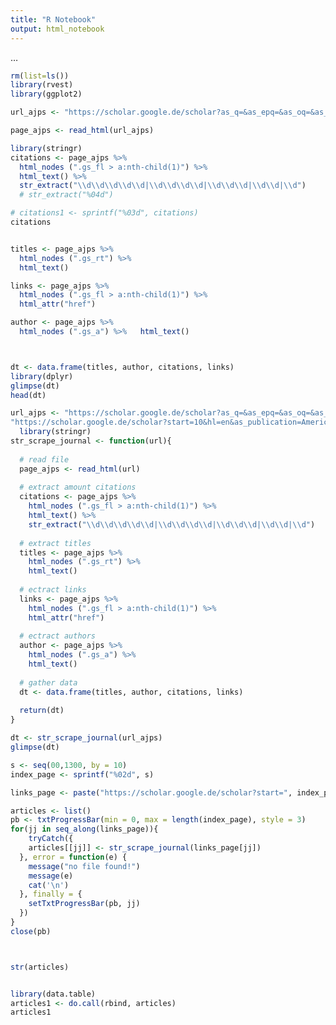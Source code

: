```yaml
---
title: "R Notebook"
output: html_notebook
---
```


...

```r
rm(list=ls())
library(rvest)
library(ggplot2)

url_ajps <- "https://scholar.google.de/scholar?as_q=&as_epq=&as_oq=&as_eq=&as_occt=any&as_sauthors=&as_publication=American+Journal+of+Political+Science&as_ylo=2000&as_yhi=2017&btnG=&hl=en&as_sdt=0%2C5"

page_ajps <- read_html(url_ajps)

library(stringr)
citations <- page_ajps %>% 
  html_nodes (".gs_fl > a:nth-child(1)") %>% 
  html_text() %>%
  str_extract("\\d\\d\\d\\d\\d|\\d\\d\\d\\d|\\d\\d\\d|\\d\\d|\\d") 
  # str_extract("%04d")

# citations1 <- sprintf("%03d", citations)
citations


titles <- page_ajps %>% 
  html_nodes (".gs_rt") %>% 
  html_text()

links <- page_ajps %>% 
  html_nodes (".gs_fl > a:nth-child(1)") %>%
  html_attr("href")

author <- page_ajps %>% 
  html_nodes (".gs_a") %>%   html_text()



dt <- data.frame(titles, author, citations, links)
library(dplyr)
glimpse(dt)
head(dt)
```


```r

url_ajps <- "https://scholar.google.de/scholar?as_q=&as_epq=&as_oq=&as_eq=&as_occt=any&as_sauthors=&as_publication=American+Journal+of+Political+Science&as_ylo=2000&as_yhi=2017&btnG=&hl=en&as_sdt=0%2C5"
"https://scholar.google.de/scholar?start=10&hl=en&as_publication=American+Journal+of+Political+Science&as_sdt=0,5&as_ylo=2000&as_yhi=2017"
  library(stringr)
str_scrape_journal <- function(url){
  
  # read file
  page_ajps <- read_html(url)
  
  # extract amount citations
  citations <- page_ajps %>% 
    html_nodes (".gs_fl > a:nth-child(1)") %>% 
    html_text() %>%
    str_extract("\\d\\d\\d\\d\\d|\\d\\d\\d\\d|\\d\\d\\d|\\d\\d|\\d")   # citations1 <- sprintf("%03d", citations)
  
  # extract titles
  titles <- page_ajps %>% 
    html_nodes (".gs_rt") %>% 
    html_text()
  
  # ectract links
  links <- page_ajps %>% 
    html_nodes (".gs_fl > a:nth-child(1)") %>%
    html_attr("href")
  
  # ectract authors
  author <- page_ajps %>% 
    html_nodes (".gs_a") %>%   
    html_text()
  
  # gather data
  dt <- data.frame(titles, author, citations, links)
  
  return(dt)
}

dt <- str_scrape_journal(url_ajps)
glimpse(dt)
```



```r
s <- seq(00,1300, by = 10)
index_page <- sprintf("%02d", s)

links_page <- paste("https://scholar.google.de/scholar?start=", index_page, "&hl=en&as_publication=American+Journal+of+Political+Science&as_sdt=0,5&as_ylo=2000&as_yhi=2017", sep = "")

articles <- list()
pb <- txtProgressBar(min = 0, max = length(index_page), style = 3)
for(jj in seq_along(links_page)){
    tryCatch({ 
    articles[[jj]] <- str_scrape_journal(links_page[jj])
  }, error = function(e) {
    message("no file found!")
    message(e)
    cat('\n')
  }, finally = {
    setTxtProgressBar(pb, jj)
  })
}
close(pb)



str(articles)


library(data.table)
articles1 <- do.call(rbind, articles)
articles1
```

